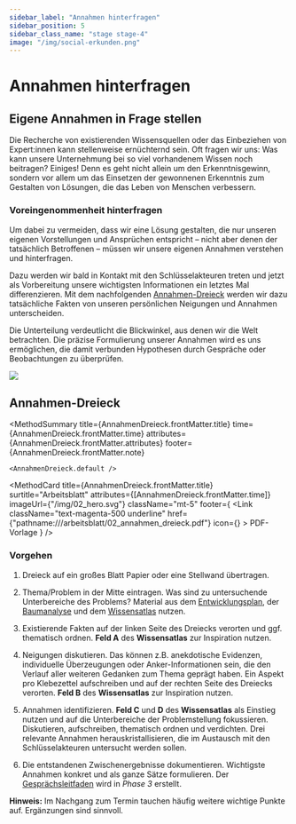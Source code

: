```yaml
---
sidebar_label: "Annahmen hinterfragen"
sidebar_position: 5
sidebar_class_name: "stage stage-4"
image: "/img/social-erkunden.png"
---
```



# Annahmen hinterfragen

## Eigene Annahmen in Frage stellen

Die Recherche von existierenden Wissensquellen oder das Einbeziehen von Expert:innen kann stellenweise ernüchternd sein. Oft fragen wir uns: Was kann unsere Unternehmung bei so viel vorhandenem Wissen noch beitragen? Einiges! Denn es geht nicht allein um den Erkenntnisgewinn, sondern vor allem um das Einsetzen der gewonnenen Erkenntnis zum Gestalten von Lösungen, die das Leben von Menschen verbessern.

### Voreingenommenheit hinterfragen

Um dabei zu vermeiden, dass wir eine Lösung gestalten, die nur unseren eigenen Vorstellungen und Ansprüchen entspricht – nicht aber denen der tatsächlich Betroffenen – müssen wir unsere eigenen Annahmen verstehen und hinterfragen.

Dazu werden wir bald in Kontakt mit den Schlüsselakteuren treten und jetzt als Vorbereitung unsere wichtigsten Informationen ein letztes Mal differenzieren. Mit dem nachfolgenden [Annahmen-Dreieck](#annahmen-dreieck) werden wir dazu tatsächliche Fakten von unseren persönlichen Neigungen und Annahmen unterscheiden.

Die Unterteilung verdeutlicht die Blickwinkel, aus denen wir die Welt betrachten. Die präzise Formulierung unserer Annahmen wird es uns ermöglichen, die damit verbunden Hypothesen durch Gespräche oder Beobachtungen zu überprüfen.

<img
	src="/img/02_eigene_annahmen_in_frage_stellen.svg"
	className="w-64 mx-auto aspect-square"
	aria-hidden
/>

## Annahmen-Dreieck

<MethodSummary
	title={AnnahmenDreieck.frontMatter.title}
	time={AnnahmenDreieck.frontMatter.time}
	attributes={AnnahmenDreieck.frontMatter.attributes}
	footer={AnnahmenDreieck.frontMatter.note}
>
	<AnnahmenDreieck.default />
</MethodSummary>

<MethodCard
	title={AnnahmenDreieck.frontMatter.title}
	surtitle="Arbeitsblatt"
	attributes={[AnnahmenDreieck.frontMatter.time]}
	imageUrl={"/img/02_hero.svg"}
	className="mt-5"
	footer={
		<Link
			className="text-magenta-500 underline"
			href={"pathname:///arbeitsblatt/02_annahmen_dreieck.pdf"}
			icon={<EditIcon className="w-3 h-3 text-inherit" />}
		>
			PDF-Vorlage
		</Link>
	}
/>

### Vorgehen

1. Dreieck auf ein großes Blatt Papier oder eine Stellwand übertragen.

2. Thema/Problem in der Mitte eintragen. Was sind zu untersuchende Unterbereiche des Problems? Material aus dem [Entwicklungsplan](/buch/vorbereiten/unternehmung-beginnen#entwicklungsplan), der [Baumanalyse](/buch/erkunden/problemverstaendnis-schaerfen#baumanalyse) und dem [Wissensatlas](/buch/erkunden/blinde-flecken-aufdecken#wissensatlas) nutzen.

3. Existierende Fakten auf der linken Seite des Dreiecks verorten und ggf. thematisch ordnen. **Feld A** des **Wissensatlas** zur Inspiration nutzen.

4. Neigungen diskutieren. Das können z.B. anekdotische Evidenzen, individuelle Überzeugungen oder Anker-Informationen sein, die den Verlauf aller weiteren Gedanken zum Thema geprägt haben. Ein Aspekt pro Klebezettel aufschreiben und auf der rechten Seite des Dreiecks verorten. **Feld B** des **Wissensatlas** zur Inspiration nutzen.

5. Annahmen identifizieren. **Feld C** und **D** des **Wissensatlas** als Einstieg nutzen und auf die Unterbereiche der Problemstellung fokussieren. Diskutieren, aufschreiben, thematisch ordnen und verdichten. Drei relevante Annahmen herauskristallisieren, die im Austausch mit den Schlüsselakteuren untersucht werden sollen.

6. Die entstandenen Zwischenergebnisse dokumentieren. Wichtigste Annahmen konkret und als ganze Sätze formulieren. Der [Gesprächsleitfaden](/buch/erkennen/gespraechsbasis-erstellen#gesprächsleitfaden) wird in _Phase 3_ erstellt.

<Hint>
	<b>Hinweis:</b> Im Nachgang zum Termin tauchen häufig weitere wichtige Punkte
	auf. Ergänzungen sind sinnvoll.
</Hint>
